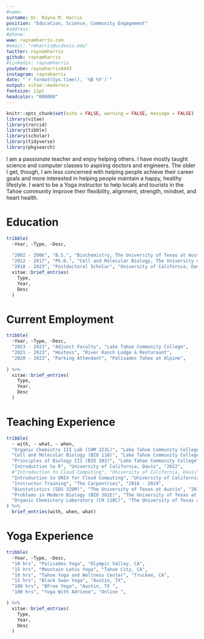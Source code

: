 ```yaml
---
#name:
surname: Dr. Rayna M. Harris
position: "Education, Science, Community Engagement"
#address:  
#phone:  
www: raynamharris.com
#email: "rmharris@ucdavis.edu"
twitter: raynamharris
github: raynamharris
#linkedin: raynamharris
youtube: raynaharris8443
instagram: raynaharris
date: "`r format(Sys.time(), '%B %Y')`"
output: vitae::moderncv
fontsize: 11pt
headcolor: "000000"
---
```


```r
knitr::opts_chunk$set(echo = FALSE, warning = FALSE, message = FALSE)
library(vitae)
library(rorcid)
library(tibble)
library(scholar)
library(tidyverse)
library(pkgsearch)
```

I am a passionate teacher and enjoy helping others. I have mostly taught science and computer classes to aspiring doctors and engineers. The older I get, though, I am less concerned with helping people achieve their career goals and more interested in helping people maintain a happy, healthy lifestyle. I want to be a Yoga instructor to help locals and tourists in the Tahoe community improve their flexibility, alignment, strength, mindset, and heart health. 



# Education

```r

tribble(
  ~Year, ~Type, ~Desc, 
  
  "2002 - 2006", "B.S.", "Biochemistry, The University of Texas at Austin", 
  "2012 - 2017", "Ph.D.", "Cell and Molecular Biology, The University of Texas at Austin",
  "2018 - 2023", "Postdoctoral Scholar", "University of California, Davis") %>% 
  vitae::brief_entries(
    Type,
    Year, 
    Desc
  )

```


# Current Employment

```r

tribble(
  ~Year, ~Type, ~Desc,
  "2023 - 2023", "Adjunct Faculty", "Lake Tahoe Community College",
  "2021 - 2023", "Hostess", "River Ranch Lodge & Resturaunt",
  "2020 - 2023", "Parking Attendant", "Palisades Tahoe at Alpine",
  
) %>% 
  vitae::brief_entries(
    Type,
    Year, 
    Desc
  ) 

```












# Teaching Experience

```r
tribble(
  ~ with, ~ what, ~ when, 
  "Organic Chemistry III Lab (CHM 223L)", "Lake Tahoe Community College", "Spring 2023", 
  "Cell and Molecular Biology (BIO 110)", "Lake Tahoe Community College", "Spring 2023", 
  "Principles of Biology III (BIO 103)", "Lake Tahoe Community College", "Winter 2023", 
  "Introduction to R", "University of California, Davis", "2022", 
  #"Introduction to Cloud Computing", "University of California, Davis", "2022",
  "Introduction to UNIX for Cloud Computing", "University of California, Davis", "2022",
  "Instructor Training", "The Carpentries", "2016 - 2019",
  "Biostatistics (SDS 328M)", "The University of Texas at Austin", "2017", 
  "Problems in Modern Biology (BIO 301E)", "The University of Texas at Austin", "2013", 
  "Organic Chemistory Laboratory (CH 210C)", "The University of Texas at Austin",  "2007 - 2010",
) %>% 
  brief_entries(with, when, what)
```

# Yoga Experience


```r
tribble(
  ~Year, ~Type, ~Desc,
  "10 hrs", "Palisades Yoga", "Olympic Valley, CA",
  "15 hrs", "Mountain Lotus Yoga", "Tahoe City, CA",
  "10 hrs", "Tahoe Yoga and Wellness Center", "Truckee, CA",
  "15 hrs", "Black Swan Yoga", "Austin, TX",
  "100 hrs", "BFree Yoga", "Austin, TX ",
  "100 hrs", "Yoga With Adriene", "Online ",

) %>% 
  vitae::brief_entries(
    Type,
    Year, 
    Desc
  ) 
```

